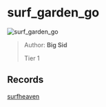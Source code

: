 
# surf_garden_go

![surf_garden_go](https://raw.githubusercontent.com/Sayt123/SurfMapPics/Maps-and-bonuses/csgo/surf_garden_go.jpg)

> Author: **Big Sid**
>
> Tier 1

## Records

[surfheaven](https://surfheaven.eu/map/surf_garden_go)
